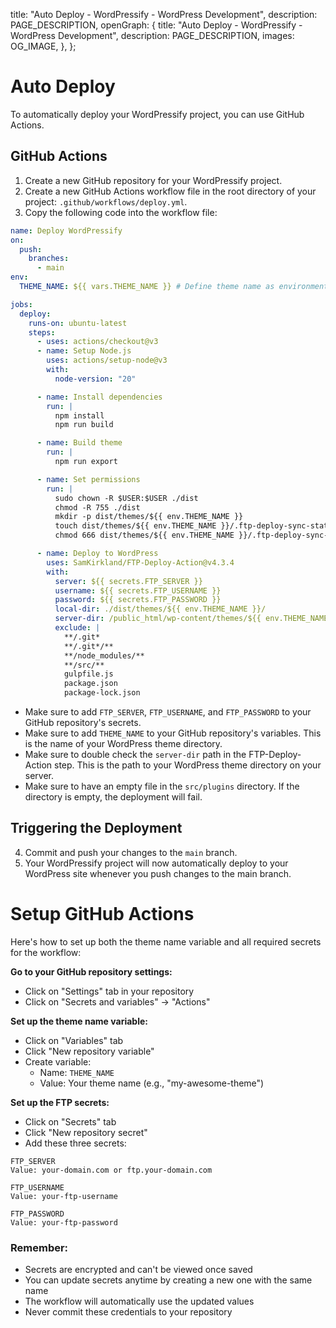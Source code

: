 
  title: "Auto Deploy - WordPressify - WordPress Development",
  description: PAGE_DESCRIPTION,
  openGraph: {
    title: "Auto Deploy - WordPressify - WordPress Development",
    description: PAGE_DESCRIPTION,
    images: OG_IMAGE,
  },
};

# Auto Deploy

To automatically deploy your WordPressify project, you can use GitHub Actions.

## GitHub Actions

1. Create a new GitHub repository for your WordPressify project.
2. Create a new GitHub Actions workflow file in the root directory of your project: <code>.github/workflows/deploy.yml</code>.
3. Copy the following code into the workflow file:

```yaml
name: Deploy WordPressify
on:
  push:
    branches:
      - main
env:
  THEME_NAME: ${{ vars.THEME_NAME }} # Define theme name as environment variable

jobs:
  deploy:
    runs-on: ubuntu-latest
    steps:
      - uses: actions/checkout@v3
      - name: Setup Node.js
        uses: actions/setup-node@v3
        with:
          node-version: "20"

      - name: Install dependencies
        run: |
          npm install
          npm run build

      - name: Build theme
        run: |
          npm run export

      - name: Set permissions
        run: |
          sudo chown -R $USER:$USER ./dist
          chmod -R 755 ./dist
          mkdir -p dist/themes/${{ env.THEME_NAME }}
          touch dist/themes/${{ env.THEME_NAME }}/.ftp-deploy-sync-state.json
          chmod 666 dist/themes/${{ env.THEME_NAME }}/.ftp-deploy-sync-state.json

      - name: Deploy to WordPress
        uses: SamKirkland/FTP-Deploy-Action@v4.3.4
        with:
          server: ${{ secrets.FTP_SERVER }}
          username: ${{ secrets.FTP_USERNAME }}
          password: ${{ secrets.FTP_PASSWORD }}
          local-dir: ./dist/themes/${{ env.THEME_NAME }}/
          server-dir: /public_html/wp-content/themes/${{ env.THEME_NAME }}/
          exclude: |
            **/.git*
            **/.git*/**
            **/node_modules/**
            **/src/**
            gulpfile.js
            package.json
            package-lock.json
```

- Make sure to add <code>FTP_SERVER</code>, <code>FTP_USERNAME</code>, and <code>FTP_PASSWORD</code> to your GitHub repository's secrets.
- Make sure to add <code>THEME_NAME</code> to your GitHub repository's variables. This is the name of your WordPress theme directory.
- Make sure to double check the <code>server-dir</code> path in the FTP-Deploy-Action step. This is the path to your WordPress theme directory on your server.
-  Make sure to have an empty file in the <code>src/plugins</code> directory. If the directory is empty, the deployment will fail.

## Triggering the Deployment

4. Commit and push your changes to the <code>main</code> branch.
5. Your WordPressify project will now automatically deploy to your WordPress site whenever you push changes to the main branch.

# Setup GitHub Actions

Here's how to set up both the theme name variable and all required secrets for the workflow:

**Go to your GitHub repository settings:**

- Click on "Settings" tab in your repository
- Click on "Secrets and variables" → "Actions"


**Set up the theme name variable:**

- Click on "Variables" tab
- Click "New repository variable"
- Create variable:
  - Name: <code>THEME_NAME</code>
  - Value: Your theme name  (e.g., "my-awesome-theme")


**Set up the FTP secrets:**

- Click on "Secrets" tab
- Click "New repository secret"
- Add these three secrets:

```
FTP_SERVER
Value: your-domain.com or ftp.your-domain.com

FTP_USERNAME
Value: your-ftp-username

FTP_PASSWORD
Value: your-ftp-password
```

### Remember:

- Secrets are encrypted and can't be viewed once saved
- You can update secrets anytime by creating a new one with the same name
- The workflow will automatically use the updated values
- Never commit these credentials to your repository

